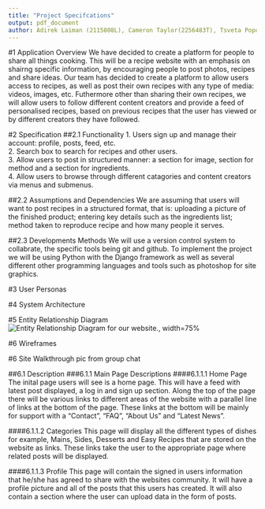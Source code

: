 ```yaml
---
title: "Project Specifcations"
output: pdf_document
author: Adirek Laiman (2115808L), Cameron Taylor(2256483T), Tsveta Popova (2254765P), Andrew Ritchie (2253409R)
---
```

\tableofcontents

\newpage
#1 Application Overview
We have decided to create a platform for people to share all things cooking. This will be a recipe website with an emphasis on shairng specific information, by encouraging people to post photos, recipes and share ideas. Our team has decided to create a platform to allow users access to recipes, as well as post their own recipes with any type of media: videos, images, etc. Futhermore other than sharing their own recipes, we will allow users to follow different content creators and provide a feed of personalised recipes, based on previous recipes that the user has viewed or by different creators they have followed.

#2 Specification
##2.1 Functionality
1. Users sign up and manage their account: profile, posts, feed, etc.  
2. Search box to search for recipes and other users.  
3. Allow users to post in structured manner: a section for image, section for method and a section for ingredients.  
4. Allow users to browse through different catagories and content creators via menus and submenus.

##2.2 Assumptions and Dependencies
We are assuming that users will want to post recipes in a structured format, that is: uploading a picture of the finished product; entering key details such as the ingredients list; method taken to reproduce recipe and how many people it serves.

##2.3 Developments Methods
We will use a version control system to collabrate, the specific tools being git and github. To implement the project we will be using Python with the Django framework as well as several different other programming languages and tools such as photoshop for site graphics.

\newpage
#3 User Personas

\newpage
#4 System Architecture 

\newpage
#5 Entity Relationship Diagram
![Entity Relationship Diagram for our website., width=75%](ER_Diagram.PNG) \ 

\newpage
#6 Wireframes 

#6 Site Walkthrough 
pic from group chat 

##6.1 Description
###6.1.1 Main Page Descriptions
####6.1.1.1 Home Page 
The inital page users will see is a home page. This will have a feed with latest post displayed, a log in and sign up section. Along the top of the page there will be various links to different areas of the website with a parallel line of links at the bottom of the page. These links at the bottom will be mainly for support with a "Contact", "FAQ", "About Us" and "Latest News".

####6.1.1.2 Categories 
This page will display all the different types of dishes for example, Mains, Sides, Desserts and Easy Recipes that are stored on the website as links. These links take the user to the appropriate page where related posts will be displayed.

####6.1.1.3 Profile 
This page will contain the signed in users information that he/she has agreed to share with the websites community. It will have a profile picture and all of the posts that this users has created. It will also contain a section where the user can upload data in the form of posts.



